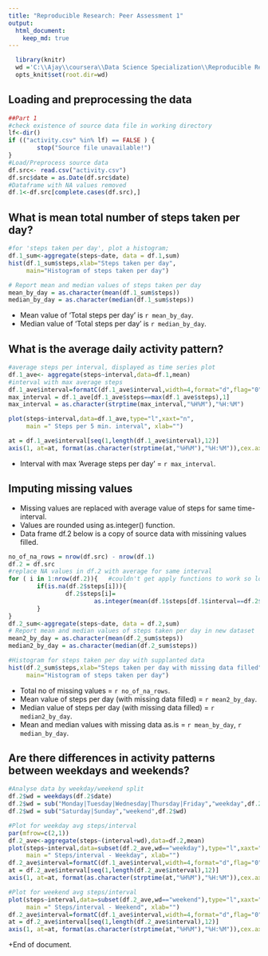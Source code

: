 ```yaml
---
title: "Reproducible Research: Peer Assessment 1"
output: 
  html_document:
    keep_md: true
---
```


```r
  library(knitr)
  wd ='C:\\Ajay\\coursera\\Data Science Specialization\\Reproducible Research\\Assgn1\\'
  opts_knit$set(root.dir=wd)
```
## Loading and preprocessing the data
```r
##Part 1
#check existence of source data file in working directory
lf<-dir()
if (("activity.csv" %in% lf) == FALSE ) {
        stop("Source file unavailable!") 
}
#Load/Preprocess source data
df.src<- read.csv("activity.csv")
df.src$date = as.Date(df.src$date)
#Dataframe with NA values removed
df.1<-df.src[complete.cases(df.src),]
```
## What is mean total number of steps taken per day?
```r
#for 'steps taken per day', plot a histogram; 
df.1_sum<-aggregate(steps~date, data = df.1,sum)
hist(df.1_sum$steps,xlab="Steps taken per day",
     main="Histogram of steps taken per day")

# Report mean and median values of steps taken per day
mean_by_day = as.character(mean(df.1_sum$steps))
median_by_day = as.character(median(df.1_sum$steps))
```
* Mean value of 'Total steps per day' is `r mean_by_day`.  
* Median value of 'Total steps per day' is `r median_by_day`.

## What is the average daily activity pattern?
```r
#average steps per interval, displayed as time series plot
df.1_ave<- aggregate(steps~interval,data=df.1,mean)
#interval with max average steps
df.1_ave$interval=formatC(df.1_ave$interval,width=4,format="d",flag="0")
max_interval = df.1_ave[df.1_ave$steps==max(df.1_ave$steps),1]
max_interval = as.character(strptime(max_interval,"%H%M"),"%H:%M")

plot(steps~interval,data=df.1_ave,type="l",xaxt="n", 
     main =" Steps per 5 min. interval", xlab="")

at = df.1_ave$interval[seq(1,length(df.1_ave$interval),12)]
axis(1, at=at, format(as.character(strptime(at,"%H%M"),"%H:%M")),cex.axis = .7)
```
  
* Interval with max 'Average steps per day' = `r max_interval`.

## Imputing missing values
+ Missing values are replaced with average value of steps for same time-interval.
+ Values are rounded using as.integer() function.
+ Data frame df.2 below is a copy of source data with missining values filled.
```r
no_of_na_rows = nrow(df.src) - nrow(df.1)
df.2 = df.src
#replace NA values in df.2 with average for same interval
for ( i in 1:nrow(df.2)){   #couldn't get apply functions to work so loop
        if(is.na(df.2$steps[i])){
                df.2$steps[i]= 
                        as.integer(mean(df.1$steps[df.1$interval==df.2$interval[i]]))
        }
}
df.2_sum<-aggregate(steps~date, data = df.2,sum)
# Report mean and median values of steps taken per day in new dataset
mean2_by_day = as.character(mean(df.2_sum$steps))
median2_by_day = as.character(median(df.2_sum$steps))

#Histogram for steps taken per day with supplanted data
hist(df.2_sum$steps,xlab="Steps taken per day with missing data filled",
     main="Histogram of steps taken per day")
```
  
* Total no of missing values = `r no_of_na_rows`.
* Mean value of steps per day (with missing data filled) = `r mean2_by_day`.
* Median value of steps per day (with missing data filled) = `r median2_by_day`.
* Mean and median values with missing data as.is = `r mean_by_day`, `r median_by_day`.


## Are there differences in activity patterns between weekdays and weekends?
```r
#Analyse data by weekday/weekend split
df.2$wd = weekdays(df.2$date)
df.2$wd = sub("Monday|Tuesday|Wednesday|Thursday|Friday","weekday",df.2$wd)
df.2$wd = sub("Saturday|Sunday","weekend",df.2$wd)

#Plot for weekday avg steps/interval        
par(mfrow=c(2,1))
df.2_ave<-aggregate(steps~(interval+wd),data=df.2,mean)
plot(steps~interval,data=subset(df.2_ave,wd=="weekday"),type="l",xaxt="n", 
     main =" Steps/interval - Weekday", xlab="")
df.2_ave$interval=formatC(df.1_ave$interval,width=4,format="d",flag="0")
at = df.2_ave$interval[seq(1,length(df.2_ave$interval),12)]
axis(1, at=at, format(as.character(strptime(at,"%H%M"),"%H:%M")),cex.axis = .7)

#Plot for weekend avg steps/interval
plot(steps~interval,data=subset(df.2_ave,wd=="weekend"),type="l",xaxt="n", 
     main =" Steps/interval - Weekend", xlab="")
df.2_ave$interval=formatC(df.1_ave$interval,width=4,format="d",flag="0")
at = df.2_ave$interval[seq(1,length(df.2_ave$interval),12)]
axis(1, at=at, format(as.character(strptime(at,"%H%M"),"%H:%M")),cex.axis = .7)
```
  
+End of document.
